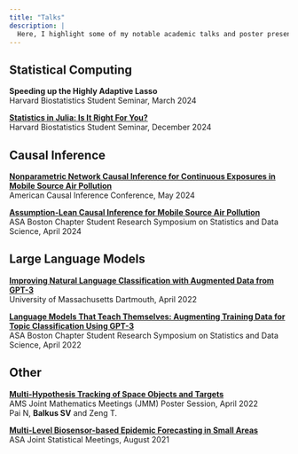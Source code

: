 ---
title: "Talks"
description: |
  Here, I highlight some of my notable academic talks and poster presentations not published in any conference proceedings.
---

## Statistical Computing

**Speeding up the Highly Adaptive Lasso**<!--[**Speeding up the Highly Adaptive Lasso**](/files/talks/Speeding-Up-HAL.html)-->  
Harvard Biostatistics Student Seminar, March 2024  

[**Statistics in Julia: Is It Right For You?**](/files/talks/statistics-in-julia.html)  
Harvard Biostatistics Student Seminar, December 2024  

## Causal Inference

[**Nonparametric Network Causal Inference for Continuous Exposures in Mobile Source Air Pollution**](/files/talks/ACIC-Poster-2024.pdf)  
American Causal Inference Conference, May 2024

[**Assumption-Lean Causal Inference for Mobile Source Air Pollution**](/files/talks/Balkus - NE-SRS-SDS-v2.pdf)  
ASA Boston Chapter Student Research Symposium on Statistics and Data Science, April 2024

## Large Language Models

[**Improving Natural Language Classification with Augmented Data from GPT-3**](https://www.youtube.com/watch?v=hRlqtPYel4Y)  
University of Massachusetts Dartmouth, April 2022

[**Language Models That Teach Themselves: Augmenting Training Data for Topic Classification Using GPT-3**](/files/talks/Boston_ASA.pdf)  
ASA Boston Chapter Student Research Symposium on Statistics and Data Science, April 2022

## Other

[**Multi-Hypothesis Tracking of Space Objects and Targets**](/files/talks/Aerospace_JMM_Poster.pdf)  
AMS Joint Mathematics Meetings (JMM) Poster Session, April 2022  
Pai N, **Balkus SV** and Zeng T.

[**Multi-Level Biosensor-based Epidemic Forecasting in Small Areas**](/files/talks/Long_JSM_Presentation.pdf)  
ASA Joint Statistical Meetings, August 2021
